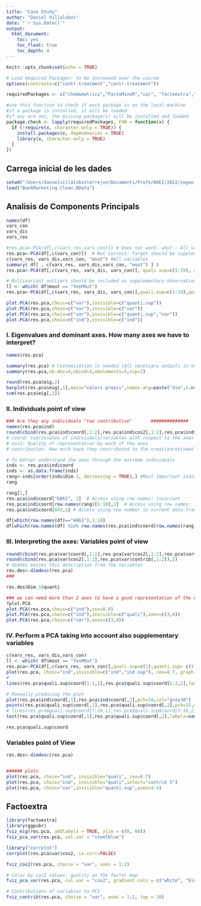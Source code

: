 ```yaml
---
title: "Case Study"
author: "Daniel Villalobos"
date: "`r Sys.Date()`"
output:
  html_document:
    toc: yes
    toc_float: true
    toc_depth: 4
---
```


```r
knitr::opts_chunk$set(echo = TRUE)
```

```r
# Load Required Packages: to be increased over the course
options(contrasts=c("contr.treatment","contr.treatment"))

requiredPackages <- c("chemometrics","FactoMineR","car", "factoextra","knitr","missMDA")

#use this function to check if each package is on the local machine
#if a package is installed, it will be loaded
#if any are not, the missing package(s) will be installed and loaded
package.check <- lapply(requiredPackages, FUN = function(x) {
  if (!require(x, character.only = TRUE)) {
    install.packages(x, dependencies = TRUE)
    library(x, character.only = TRUE)
  }
})
```

## Carrega inicial de les dades
```r
setwd("/Users/danielvillalobostorrejon/Documents/Profe/ADEI/2022/segon_semestre/lab4")
load("BankMarketing-Clean.RData")
```


## Analisis de Components Principals

```r
names(df)
vars_con
vars_dis
vars_res

#res.pca<-PCA(df[,c(vars_res,vars_con)]) # Does not work: why? - All variables must be numeric. 
res.pca<-PCA(df[,c(vars_con)])  # Not correct: Target should be supplementary
c(vars_res, vars_dis,vars_con, "mout") #All variables
summary( df[ , c(vars_res, vars_dis,vars_con, "mout") ] )
res.pca<-PCA(df[,c(vars_res, vars_dis, vars_con)], quali.sup=c(1:19), quanti.sup= c(21)) 

# Multivariant outliers should be included as supplementary observations
ll <- which( df$mout == "YesMOut")
res.pca<-PCA(df[,c(vars_res, vars_dis, vars_con)],quali.sup=c(1:19),quanti.sup= c(21), ind.sup = ll ) 

plot.PCA(res.pca,choix=c("var"),invisible=c("quanti.sup"))
plot.PCA(res.pca,choix=c("var"),invisible=c("var"))
plot.PCA(res.pca,choix=c("var"),invisible=c("quanti.sup","var"))
plot.PCA(res.pca,choix=c("ind"),invisible=c("ind"))
```

### I. Eigenvalues and dominant axes. How many axes we have to interpret?
```r

names(res.pca)

summary(res.pca) # Customization is needed (All necessary outputs in one function in R)
summary(res.pca,nb.dec=4,nbind=3,nbelements=3,ncp=2)

round(res.pca$eig,2)
barplot(res.pca$eig[,1],main="valors propis",names.arg=paste("dim",1:nrow(res.pca$eig)))
sum(res.pca$eig[,1])
```


### II.  Individuals point of view
```r
### Are they any individuals "too contributive"       ##############
names(res.pca$ind)
round(cbind(res.pca$ind$coord[,1:2],res.pca$ind$cos2[,1:2],res.pca$ind$contrib[,1:2]),2)
# coord: coordinates of indiviudals/variables with respect to the axes
# cos2: Quality of representation by each of the axes
# contribution: How much have they contributed to the creation/estimation of an axes. 

# To better understand the axes through the extreme individuals
inds <- res.pca$ind$coord
inds <- as.data.frame(inds)
rang<-inds[order(inds$Dim.1, decreasing = TRUE),] #Most important indiviudals wrt dim 1
rang

rang[1,]
res.pca$ind$coord["6861", 1]  # Access using row names: invariant
res.pca$ind$coord[row.names(rang)[1:10],1]  # Access using row names: invariant
res.pca$ind$coord[843,1] # Access using row number in current data.frame

df[which(row.names(df)=="6861"),1:18]
df[which(row.names(df) %in% row.names(res.pca$ind$coord[row.names(rang)[1:10],])),1:18]

```

### III. Interpreting the axes:  Variables point of view

```r
round(cbind(res.pca$var$coord[,1:2],res.pca$var$cos2[,1:2],res.pca$var$contrib[,1:2]),2)
round(cbind(res.pca$var$cos2[,1:2],res.pca$var$contrib[,1:2]),2)
# dimdes easies this description from the variables
res.des<-dimdesc(res.pca)
###

res.des$Dim.1$quanti

### we can need more than 2 axes to have a good representation of the clouds
?plot.PCA
plot.PCA(res.pca,choix=c("ind"),cex=0.8)
plot.PCA(res.pca,choix=c("ind"),invisible=c("quali"),axes=c(3,4))
plot.PCA(res.pca,choix=c("var"),axes=c(3,4))
```


### IV. Perform a PCA taking into account also supplementary variables
```r
c(vars_res, vars_dis,vars_con)
ll <- which( df$mout == "YesMOut")
res.pca<-PCA(df[,c(vars_res, vars_con)],quali.sup=c(1),quanti.sup= c(3), ind.sup = ll)
plot(res.pca, choix="ind",invisible=c("ind","ind.sup"), cex=0.7, graph.type = "classic")
# 
lines(res.pca$quali.sup$coord[1:2,1],res.pca$quali.sup$coord[1:2,2],lwd=2,col="black") # Does not work unless graph.type "classic" is set

# Manually producing the plot
plot(res.pca$ind$coord[,1],res.pca$ind$coord[,2],pch=19,col="grey30")
points(res.pca$quali.sup$coord[,1],res.pca$quali.sup$coord[,2],pch=15,col="magenta")
# lines(res.pca$quali.sup$coord[7:10,1],res.pca$quali.sup$coord[7:10,2],lwd=2,lty=2,col="blue")
text(res.pca$quali.sup$coord[,1],res.pca$quali.sup$coord[,2],labels=names(res.pca$quali.sup$coord[,1]),col="magenta",cex=0.8)

res.pca$quali.sup$coord


```

### Variables point of View
```r
res.des<-dimdesc(res.pca)


###### plots
plot(res.pca, choix="ind", invisible="quali", cex=0.7)
plot(res.pca, choix="ind", invisible="quali",select="contrib 5")
plot(res.pca, choix="var",invisible="quanti.sup",axes=3:4)

```

## Factoextra

```r
library(factoextra)
library(ggpubr)
fviz_eig(res.pca, addlabels = TRUE, ylim = c(0, 60))
fviz_pca_var(res.pca, col.var = "steelblue")

library("corrplot")
corrplot(res.pca$var$cos2, is.corr=FALSE)

fviz_cos2(res.pca, choice = "var", axes = 1:2)

# Color by cos2 values: quality on the factor map
fviz_pca_var(res.pca, col.var = "cos2", gradient.cols = c("white", "blue", "red"), repel = TRUE, legend.title="Nice plot") # Avoid text overlapping

# Contributions of variables to PC1
fviz_contrib(res.pca, choice = "var", axes = 1:2, top = 10)
```


